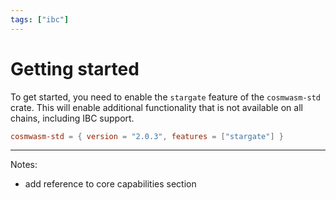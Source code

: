```yaml
---
tags: ["ibc"]
---
```


# Getting started

To get started, you need to enable the `stargate` feature of the `cosmwasm-std`
crate. This will enable additional functionality that is not available on all
chains, including IBC support.

```toml
cosmwasm-std = { version = "2.0.3", features = ["stargate"] }
```

---

Notes:

- add reference to core capabilities section

